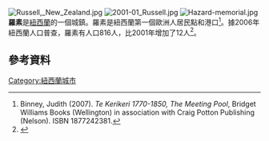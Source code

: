 {{expand|time=2015-12-24T09:19:17+00:00}}
[[File:Russell,_New_Zealand.jpg|thumb]]
[[File:2001-01_Russell.jpg|thumb]]
[[File:Hazard-memorial.jpg|thumb]]
'''羅素'''是[[紐西蘭|紐西蘭]]的一個城鎮。羅素是紐西蘭第一個歐洲人居民點和港口<ref>Binney, Judith (2007). ''Te Kerikeri 1770-1850, The Meeting Pool'', Bridget Williams Books (Wellington) in association with Craig Potton Publishing (Nelson). ISBN 1877242381.</ref>。據2006年紐西蘭人口普查，羅素有人口816人，比2001年增加了12人<ref>{{NZ Quickstats|3501000|Russell}}</ref>。
==參考資料==
{{Reflist}}
{{commons category|Russell}}
{{coord|35|16|S|174|07|E|region:NZ_type:city|display=title}}
[[Category:紐西蘭城市|Category:紐西蘭城市]]
{{新西兰地理小作品}}